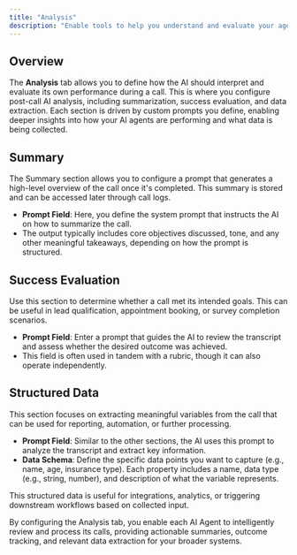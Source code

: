 ```yaml
---
title: "Analysis"
description: "Enable tools to help you understand and evaluate your agent’s performance"
---
```


## Overview

The **Analysis** tab allows you to define how the AI should interpret and evaluate its own performance during a call. This is where you configure post-call AI analysis, including summarization, success evaluation, and data extraction. Each section is driven by custom prompts you define, enabling deeper insights into how your AI agents are performing and what data is being collected.

## Summary

The Summary section allows you to configure a prompt that generates a high-level overview of the call once it's completed. This summary is stored and can be accessed later through call logs.

- **Prompt Field**: Here, you define the system prompt that instructs the AI on how to summarize the call.
- The output typically includes core objectives discussed, tone, and any other meaningful takeaways, depending on how the prompt is structured.

## Success Evaluation

Use this section to determine whether a call met its intended goals. This can be useful in lead qualification, appointment booking, or survey completion scenarios.

- **Prompt Field**: Enter a prompt that guides the AI to review the transcript and assess whether the desired outcome was achieved.
- This field is often used in tandem with a rubric, though it can also operate independently.

## Structured Data

This section focuses on extracting meaningful variables from the call that can be used for reporting, automation, or further processing.

- **Prompt Field**: Similar to the other sections, the AI uses this prompt to analyze the transcript and extract key information.
- **Data Schema**: Define the specific data points you want to capture (e.g., name, age, insurance type). Each property includes a name, data type (e.g., string, number), and description of what the variable represents.

<Tip>
  This structured data is useful for integrations, analytics, or triggering downstream workflows based on collected input.
</Tip>

By configuring the Analysis tab, you enable each AI Agent to intelligently review and process its calls, providing actionable summaries, outcome tracking, and relevant data extraction for your broader systems.